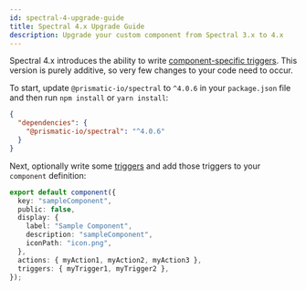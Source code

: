 ```yaml
---
id: spectral-4-upgrade-guide
title: Spectral 4.x Upgrade Guide
description: Upgrade your custom component from Spectral 3.x to 4.x
---
```


Spectral 4.x introduces the ability to write [component-specific triggers](/docs/composer/builder/custom-components/writing-custom-components.mdx#writing-triggers).
This version is purely additive, so very few changes to your code need to occur.

To start, update `@prismatic-io/spectral` to `^4.0.6` in your `package.json` file and then run `npm install` or `yarn install`:

```json
{
  "dependencies": {
    "@prismatic-io/spectral": "^4.0.6"
  }
}
```

Next, optionally write some [triggers](/docs/composer/builder/custom-components/writing-custom-components.mdx#writing-triggers) and add those triggers to your `component` definition:

```typescript {10}
export default component({
  key: "sampleComponent",
  public: false,
  display: {
    label: "Sample Component",
    description: "sampleComponent",
    iconPath: "icon.png",
  },
  actions: { myAction1, myAction2, myAction3 },
  triggers: { myTrigger1, myTrigger2 },
});
```
